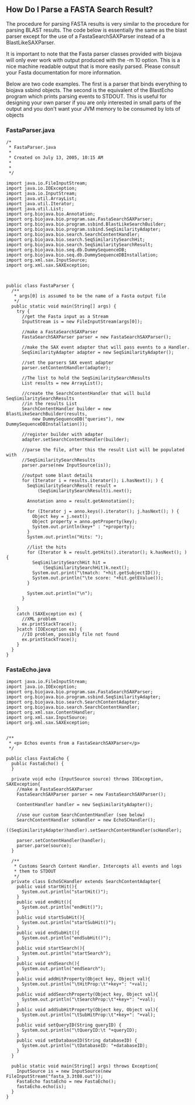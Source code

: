 == How Do I Parse a FASTA Search Result? ==

The procedure for parsing FASTA results is very similar to the procedure for parsing BLAST results. The code below is essentially the same as the blast parser except for the use of a FastaSearchSAXParser instead of a BlastLikeSAXParser.

It is important to note that the Fasta parser classes provided with biojava will only ever work with output produced with the -m 10 option. This is a nice machine readable output that is more easily parsed. Please consult your Fasta documentation for more information.

Below are two code examples. The first is a parser that binds everything to biojava ssbind objects. The second is the equivalent of the BlastEcho program which prints parsing events to STDOUT. This is useful for designing your own parser if you are only interested in small parts of the output and you don't want your JVM memory to be consumed by lots of objects

=== FastaParser.java ===

<pre>
/*
 * FastaParser.java
 *
 * Created on July 13, 2005, 10:15 AM
 *
 * 
 */

import java.io.FileInputStream;
import java.io.IOException;
import java.io.InputStream;
import java.util.ArrayList;
import java.util.Iterator;
import java.util.List;
import org.biojava.bio.Annotation;
import org.biojava.bio.program.sax.FastaSearchSAXParser;
import org.biojava.bio.program.ssbind.BlastLikeSearchBuilder;
import org.biojava.bio.program.ssbind.SeqSimilarityAdapter;
import org.biojava.bio.search.SearchContentHandler;
import org.biojava.bio.search.SeqSimilaritySearchHit;
import org.biojava.bio.search.SeqSimilaritySearchResult;
import org.biojava.bio.seq.db.DummySequenceDB;
import org.biojava.bio.seq.db.DummySequenceDBInstallation;
import org.xml.sax.InputSource;
import org.xml.sax.SAXException;



public class FastaParser {
  /**
   * args[0] is assumed to be the name of a Fasta output file
   */
  public static void main(String[] args) {
    try {
      //get the Fasta input as a Stream
      InputStream is = new FileInputStream(args[0]);

      //make a FastaSearchSAXParser
      FastaSearchSAXParser parser = new FastaSearchSAXParser();

      //make the SAX event adapter that will pass events to a Handler.
      SeqSimilarityAdapter adapter = new SeqSimilarityAdapter();

      //set the parsers SAX event adapter
      parser.setContentHandler(adapter);

      //The list to hold the SeqSimilaritySearchResults
      List results = new ArrayList();

      //create the SearchContentHandler that will build SeqSimilaritySearchResults
      //in the results List
      SearchContentHandler builder = new BlastLikeSearchBuilder(results,
          new DummySequenceDB("queries"), new DummySequenceDBInstallation());

      //register builder with adapter
      adapter.setSearchContentHandler(builder);

      //parse the file, after this the result List will be populated with
      //SeqSimilaritySearchResults
      parser.parse(new InputSource(is));

      //output some blast details
      for (Iterator i = results.iterator(); i.hasNext(); ) {
        SeqSimilaritySearchResult result =
            (SeqSimilaritySearchResult)i.next();

        Annotation anno = result.getAnnotation();

        for (Iterator j = anno.keys().iterator(); j.hasNext(); ) {
          Object key = j.next();
          Object property = anno.getProperty(key);
          System.out.println(key+" : "+property);
        }
        System.out.println("Hits: ");

        //list the hits
        for (Iterator k = result.getHits().iterator(); k.hasNext(); ) {
          SeqSimilaritySearchHit hit =
              (SeqSimilaritySearchHit)k.next();
          System.out.print("\tmatch: "+hit.getSubjectID());
          System.out.println("\te score: "+hit.getEValue());
        }

        System.out.println("\n");
      }

    }
    catch (SAXException ex) {
      //XML problem
      ex.printStackTrace();
    }catch (IOException ex) {
      //IO problem, possibly file not found
      ex.printStackTrace();
    }
  }
}
</pre>

=== FastaEcho.java ===

<pre>
import java.io.FileInputStream;
import java.io.IOException;
import org.biojava.bio.program.sax.FastaSearchSAXParser;
import org.biojava.bio.program.ssbind.SeqSimilarityAdapter;
import org.biojava.bio.search.SearchContentAdapter;
import org.biojava.bio.search.SearchContentHandler;
import org.xml.sax.ContentHandler;
import org.xml.sax.InputSource;
import org.xml.sax.SAXException;


/** 
 * <p> Echos events from a FastaSearchSAXParser</p>  
 */ 

public class FastaEcho { 
  public FastaEcho() { 
  } 

  private void echo (InputSource source) throws IOException, SAXException{ 
    //make a FastaSearchSAXParser 
    FastaSearchSAXParser parser = new FastaSearchSAXParser(); 
    
    ContentHandler handler = new SeqSimilarityAdapter();
    
    //use our custom SearchContentHandler (see below)
    SearchContentHandler scHandler = new EchoSCHandler(); 
    ((SeqSimilarityAdapter)handler).setSearchContentHandler(scHandler); 

    parser.setContentHandler(handler); 
    parser.parse(source); 
  } 

  /**
   * Customs Search Content Handler. Intercepts all events and logs
   * them to STDOUT
   */
  private class EchoSCHandler extends SearchContentAdapter{ 
    public void startHit(){ 
      System.out.println("startHit()"); 
    } 
    public void endHit(){ 
      System.out.println("endHit()"); 
    } 
    public void startSubHit(){ 
      System.out.println("startSubHit()"); 
    } 
    public void endSubHit(){ 
      System.out.println("endSubHit()"); 
    } 
    public void startSearch(){ 
      System.out.println("startSearch"); 
    } 
    public void endSearch(){ 
      System.out.println("endSearch"); 
    } 
    public void addHitProperty(Object key, Object val){ 
      System.out.println("\tHitProp:\t"+key+": "+val); 
    } 
    public void addSearchProperty(Object key, Object val){ 
      System.out.println("\tSearchProp:\t"+key+": "+val); 
    } 
    public void addSubHitProperty(Object key, Object val){ 
      System.out.println("\tSubHitProp:\t"+key+": "+val); 
    }
    public void setQueryID(String queryID) {
      System.out.println("\tQueryID:\t "+queryID);
    }
    public void setDatabaseID(String databaseID) {
      System.out.println("\tDatabaseID: "+databaseID);
    }
  } 

  public static void main(String[] args) throws Exception{ 
    InputSource is = new InputSource(new FileInputStream("fasta_3.3t08.out")); 
    FastaEcho fastaEcho = new FastaEcho(); 
    fastaEcho.echo(is); 
  } 
}
</pre>